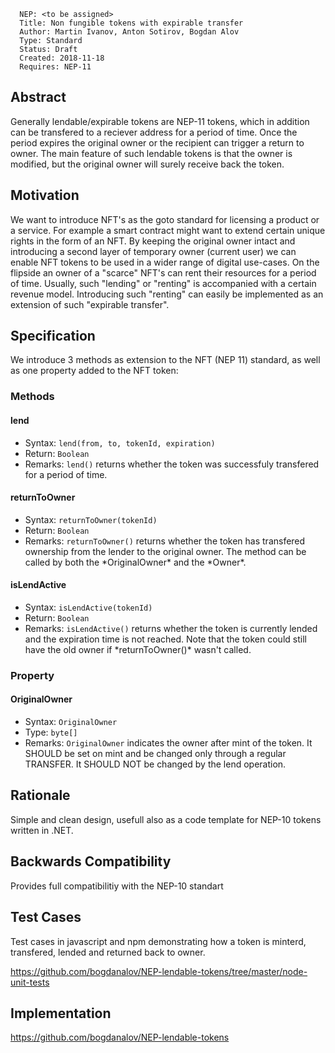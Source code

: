 <pre>
  NEP: <to be assigned>
  Title: Non fungible tokens with expirable transfer
  Author: Martin Ivanov, Anton Sotirov, Bogdan Alov
  Type: Standard
  Status: Draft
  Created: 2018-11-18 
  Requires: NEP-11
</pre>

==Abstract==

Generally lendable/expirable tokens are NEP-11 tokens, which in addition can be transfered to a reciever address for a period of time. Once the period expires the original owner or the recipient can trigger a return to owner. The main feature of such lendable tokens is that the owner is modified, but the original owner will surely receive back the token.

==Motivation==

We want to introduce NFT's as the goto standard for licensing a product or a service. For example a smart contract might want to extend certain unique rights in the form of an NFT. By keeping the original owner intact and introducing a second layer of temporary owner (current user) we can enable NFT tokens to be used in a wider range of digital use-cases.
On the flipside an owner of a "scarce" NFT's can rent their resources for a period of time. Usually, such "lending" or "renting" is accompanied with a certain revenue model. Introducing such "renting" can easily be implemented as an extension of such "expirable transfer".

==Specification==

We introduce 3 methods as extension to the NFT (NEP 11) standard, as well as one property added to the NFT token:

===Methods===

====lend====
* Syntax: <code>lend(from, to, tokenId, expiration)</code>
* Return: <code>Boolean</code>
* Remarks: <code>lend()</code> returns whether the token was successfuly transfered for a period of time.

====returnToOwner====
* Syntax: <code>returnToOwner(tokenId)</code>
* Return: <code>Boolean</code>
* Remarks: <code>returnToOwner()</code> returns whether the token has transfered ownership from the lender to the original owner. The method can be called by both the *OriginalOwner* and the *Owner*.

====isLendActive====
* Syntax: <code>isLendActive(tokenId)</code>
* Return: <code>Boolean</code>
* Remarks: <code>isLendActive()</code> returns whether the token is currently lended and the expiration time is not reached. Note that the token could still have the old owner if *returnToOwner()* wasn't called.

===Property===

====OriginalOwner====
* Syntax: <code>OriginalOwner</code>
* Type: <code>byte[]</code>
* Remarks: <code>OriginalOwner</code> indicates the owner after mint of the token. It SHOULD be set on mint and be changed only through a regular TRANSFER. It SHOULD NOT be changed by the lend operation.

==Rationale==

Simple and clean design, usefull also as a code template for NEP-10 tokens written in .NET.

==Backwards Compatibility==

Provides full compatibilitiy with the NEP-10 standart

==Test Cases==

Test cases in javascript and npm demonstrating how a token is minterd, transfered, lended and returned back to owner.

https://github.com/bogdanalov/NEP-lendable-tokens/tree/master/node-unit-tests
==Implementation==

https://github.com/bogdanalov/NEP-lendable-tokens
